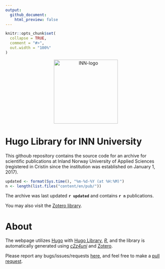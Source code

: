 ```yaml
---
output:
  github_document:
    html_preview: false
---
```


<!-- README.md is generated from README.Rmd. Please edit that file -->

```r
knitr::opts_chunk$set(
  collapse = TRUE,
  comment = "#>",
  out.width = "100%"
)
```

<div style="max-width: 800px;">

<div style="width:100%; text-align:center;">
<a href="https://www.inn.no/">
<img src="static/images/logo.svg" alt="INN-logo" 
style="width:200px;text-align:center;margin:0 auto;"/></a>
</div>

# Hugo Library for INN University

This githoub repository contains the source code for an archive for scientific 
publications at Inland Norway University of Applied Sciences 
(registered in Cristin since the institution was established on January 1, 2017).

```r
updated <- format(Sys.time(), "%m-%d-%Y (at %H:%M)")
n <- length(list.files("content/en/pub/"))
```

The archive was last updated **`r updated`** and contains **`r n`** publications.

You may also visit the 
[Zotero library](https://www.zotero.org/groups/5022929/hinn/library).

# About 

The webpage utilizes [Hugo](https://gohugo.io/) with 
[Hugo Library](https://github.com/oeysan/hugo-library), 
[*R*](https://www.r-project.org/), and the library is automatically generated 
using [*c2z4uni*](https://oeysan.github.io/c2z4uni/) and
[Zotero](https://www.zotero.org/). 

Please report any bugs/issues/requests
[here](https://github.com/oeysan/c2z4inn/issues/), and feel free to make a 
[pull request](https://github.com/oeysan/c2z4inn/pulls).

</div>